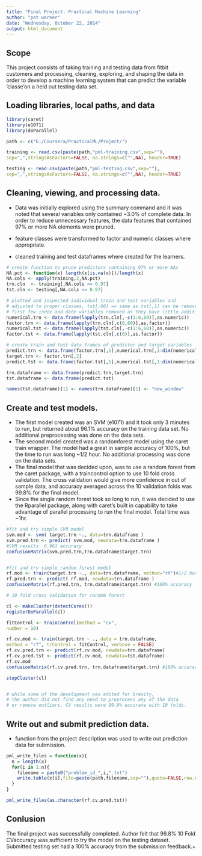 ```yaml
---
title: "Final Project: Practical Machine Learning"
author: "pat warner"
date: "Wednesday, October 22, 2014"
output: html_document
---
```

## Scope

This project consists of taking training and testing data from fitbit customers and processing, cleaning,
exploring, and shaping the data in order to develop a machine learning system that can predict the variable
'classe'on a held out testing data set.

## Loading libraries, local paths, and data
```r
library(caret)
library(e1071)
library(doParallel)

path <- c("E:/Coursera/PracticalML/Project/")

training <- read.csv(paste(path,"pml-training.csv",sep=""),
sep=",",stringsAsFactors=FALSE, na.strings=c("",NA), header=TRUE)

testing <- read.csv(paste(path,"pml-testing.csv",sep=""),
sep=",",stringsAsFactors=FALSE, na.strings=c("",NA), header=TRUE)

```

## Cleaning, viewing, and processing data.
* Data was initially explored using the summary command and it was noted that 
several variables only contained ~3.0% of complete data. In order to reduce unnecessary features,
the data features that contained 97% or more NA elements were pruned.

* feature classes were transformed to factor and numeric classes where appropriate.

* cleaned training and test dataframes where created for the learners.

```r
# create function to prune predictors containing 97% or more NAs
NA.pct <- function(x) length(x[is.na(x)])/length(x)
NA.cols <- apply(training,2,NA.pct)
trn.cln  <- training[,NA.cols <= 0.97]
tst.cln <- testing[,NA.cols <= 0.97]

# plotted and inspected individual train and test variables and
# adjusted to proper classes, tst[,60] == same as tst[,1] can be removed
# first few index and date variables removed as they have little additional predictive value.
numerical.trn <- data.frame(lapply(trn.cln[,-c(1:6,60)],as.numeric))
factor.trn <- data.frame(lapply(trn.cln[,c(6,60)],as.factor))
numerical.tst <- data.frame(lapply(tst.cln[,-c(1:6,60)],as.numeric))
factor.tst <- data.frame(lapply(tst.cln[,c(6)],as.factor))

# create train and test data frames of predictor and target variables
predict.trn <- data.frame(factor.trn[,1],numerical.trn[,1:dim(numerical.trn)[2]])
target.trn <- factor.trn[,2]
predict.tst <- data.frame(factor.tst[,1],numerical.tst[,1:dim(numerical.tst)[2]])

trn.dataframe <- data.frame(predict.trn,target.trn)
tst.dataframe <- data.frame(predict.tst)

names(tst.dataframe)[1] <- names(trn.dataframe)[1] <- "new_window"

```

## Create and test models.
* The first model created was an SVM (e1071) and it took only 3 minutes to run, but returned about 96.1% accuracy on the 
training data set. No additional preprocessing was done on the data sets.
* The second model created was a randomforest model using the caret train wrapper.  The model had a great in sample
accuracy of 100%, but the time to run was long ~1/2 hour. No additional processing was done on the data sets.
* The final model that was decided upon, was to use a random forest from the caret package, with a traincontrol option to use 10 fold cross validation. The cross validation would give more confidence in out of sample data, and accuracy averaged across the 10 validation folds was 99.8% for the final model.
* Since the single random forest took so long to run, it was decided to use the Rparallel package, along with caret's built in capability to take advantage of parallel processing to run the final model. Total time was ~1hr.

```r
#fit and try simple SVM model
svm.mod <- svm( target.trn ~., data=trn.dataframe )
svm.pred.trn <- predict( svm.mod, newdata=trn.dataframe )
#SVM results  0.961 accuracy
confusionMatrix(svm.pred.trn,trn.dataframe$target.trn)


#fit and try simple random forest model 
rf.mod <- train(target.trn ~., data=trn.dataframe, method="rf")#1/2 hour
rf.pred.trn <- predict( rf.mod, newdata=trn.dataframe )
confusionMatrix(rf.pred.trn, trn.dataframe$target.trn) #100% accuracy

# 10 fold cross validation for random forest

cl <- makeCluster(detectCores())
registerDoParallel(cl)

fitControl <- trainControl(method = "cv",
number = 10)

rf.cv.mod <- train(target.trn ~ ., data = trn.dataframe,
method = "rf", trControl = fitControl, verbose = FALSE)
rf.cv.pred.trn <- predict(rf.cv.mod, newdata=trn.dataframe)
rf.cv.pred.tst <- predict(rf.cv.mod, newdata=tst.dataframe)
rf.cv.mod
confusionMatrix(rf.cv.pred.trn, trn.dataframe$target.trn) #100% accuracy

stopCluster(cl)


# while some of the development was edited for brevity,
# the author did not find any need to preprocess any of the data
# or remove outliers, CV results were 99.8% accurate with 10 folds.


```

## Write out and submit prediction data.


* function from the project description was used to write out prediction data for submission.


```r

pml_write_files = function(x){
  n = length(x)
  for(i in 1:n){
    filename = paste0("problem_id_",i,".txt")
    write.table(x[i],file=paste(path,filename,sep=""),quote=FALSE,row.names=FALSE,col.names=FALSE)
  }
}

pml_write_files(as.character(rf.cv.pred.tst))

```

## Conlusion

The final project was successfully completed. Author felt that 99.8% 10 Fold CVaccuracy was sufficient to try the model
on the testing dataset. Submitted testing set had a 100% accuracy from the submission feedback.+
